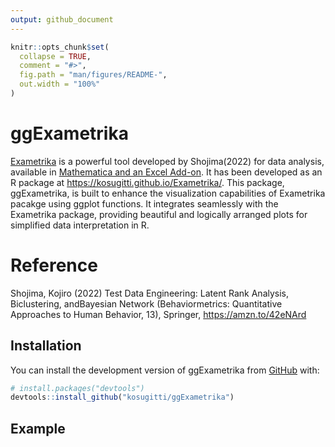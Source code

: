 ```yaml
---
output: github_document
---
```


<!-- README.md is generated from README.Rmd. Please edit that file -->

```r
knitr::opts_chunk$set(
  collapse = TRUE,
  comment = "#>",
  fig.path = "man/figures/README-",
  out.width = "100%"
)
```

# ggExametrika

<!-- badges: start -->
<!-- badges: end -->

[Exametrika](http://shojima.starfree.jp/exmk/index.htm) is a powerful tool developed by Shojima(2022) for data analysis, 
available in [Mathematica and an Excel Add-on](http://shojima.starfree.jp/tde/index.htm). 
It has been developed as an R package at
[https://kosugitti.github.io/Exametrika/](https://kosugitti.github.io/Exametrika/).
This package, ggExametrika, is built to enhance the visualization capabilities of 
Exametrika pacakge using ggplot functions. 
It integrates seamlessly with the Exametrika package, providing beautiful and 
logically arranged plots for simplified data interpretation in R.

# Reference

Shojima, Kojiro (2022) Test Data Engineering: Latent Rank Analysis, Biclustering, andBayesian Network (Behaviormetrics: Quantitative Approaches to Human Behavior, 13), 
Springer, [https://amzn.to/42eNArd](https://amzn.to/42eNArd)


## Installation

You can install the development version of ggExametrika from [GitHub](https://github.com/) with:

``` r
# install.packages("devtools")
devtools::install_github("kosugitti/ggExametrika")
```

## Example
